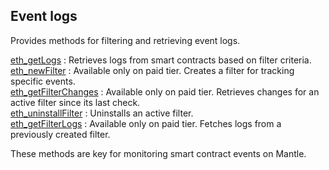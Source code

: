 
## Event logs

Provides methods for filtering and retrieving event logs.

[eth_getLogs](/mantle-api/eventlogs/eth_getLogs) : Retrieves logs from smart contracts based on filter criteria. \
[eth_newFilter](/mantle-api/eventlogs/eth_newFilter) : Available only on paid tier. Creates a filter for tracking specific events.  \
[eth_getFilterChanges](/mantle-api/eventlogs/eth_getFilterChanges) : Available only on paid tier. Retrieves changes for an active filter since its last check. \
[eth_uninstallFilter](/mantle-api/eventlogs/eth_uninstallFilter) : Uninstalls an active filter.  \
[eth_getFilterLogs](/mantle-api/eventlogs/eth_getFilterLogs) : Available only on paid tier. Fetches logs from a previously created filter.

These methods are key for monitoring smart contract events on Mantle.

<Space h={16} />
<GetStarted />